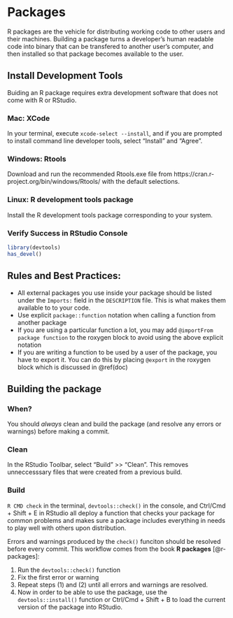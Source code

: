 # Packages {#pack}

R packages are the vehicle for distributing working code to other users and their machines. Building a package turns a developer's human readable code into binary that can be transfered to another user's computer, and then installed so that package becomes available to the user. 

## Install Development Tools

Buiding an R package requires extra development software that does not come with R or RStudio.

### Mac: XCode

In your terminal, execute `xcode-select --install`, and if you are prompted to install command line developer tools, select "Install" and "Agree".

### Windows: Rtools

Download and run the recommended Rtools<version-number>.exe file from https://cran.r-project.org/bin/windows/Rtools/ with the default selections.

### Linux: R development tools package

Install the R development tools package corresponding to your system.

### Verify Success in RStudio Console
```r
library(devtools)
has_devel()
```
## Rules and Best Practices:

- All external packages you use inside your package should be listed under the `Imports:` field in the `DESCRIPTION` file. This is what makes them available to to your code.
- Use explicit `package::function` notation when calling a function from another package
- If you are using a particular function a lot, you may add `@importFrom package function` to the roxygen block to avoid using the above explicit notation
- If you are writing a function to be used by a user of the package, you have to export it. You can do this by placing `@export` in the roxygen block which is discussed in \@ref(doc)



## Building the package

### When?

You should *always* clean and build the package (and resolve any errors or warnings) before making a commit.

### Clean

In the RStudio Toolbar, select "Build" >> "Clean". This removes unneccesssary files that were created from a previous build.

### Build

`R CMD check` in the terminal, `devtools::check()` in the console, and Ctrl/Cmd + Shift + E in RStudio all deploy a function that checks your package for common problems and makes sure a package includes everything in needs to play well with others upon distribution.

Errors and warnings produced by the `check()` funciton should be resolved before every commit. This workflow comes from the book **R packages** [@r-packages]:

1. Run the `devtools::check()` function
2. Fix the first error or warning
3. Repeat steps (1) and (2) until all errors and warnings are resolved.
4. Now in order to be able to use the package, use the `devtools::install()` function or Ctrl/Cmd + Shift + B to load the current version of the package into RStudio.

